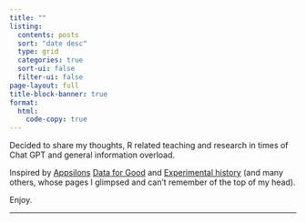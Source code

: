 ```yaml
---
title: ""
listing:
  contents: posts
  sort: "date desc"
  type: grid
  categories: true
  sort-ui: false
  filter-ui: false
page-layout: full
title-block-banner: true
format:
  html:
    code-copy: true
---
```


Decided to share my thoughts, R related teaching and research in times of Chat GPT and general information overload.

Inspired by [Appsilons](https://appsilon.com/) [Data for Good](https://appsilon.com/data-for-good/) and [Experimental history](https://experimentalhistory.substack.com/) (and many others, whose pages I glimpsed and can't remember of the top of my head).

Enjoy.

------------------------------------------------------------------------

